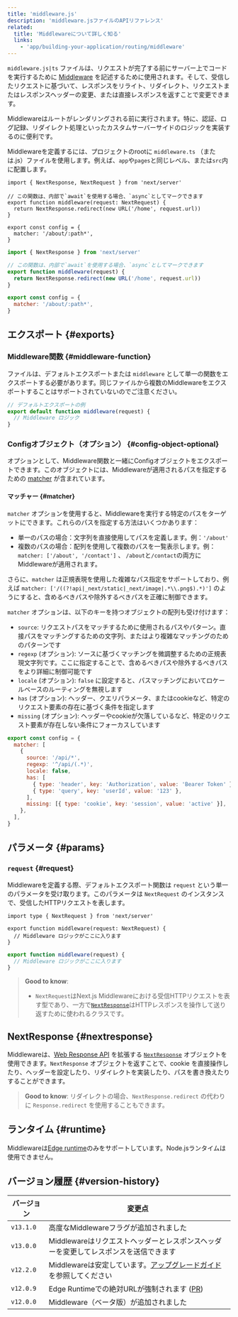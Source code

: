 ```yaml
---
title: 'middleware.js'
description: 'middleware.jsファイルのAPIリファレンス'
related:
  title: 'Middlewareについて詳しく知る'
  links:
    - 'app/building-your-application/routing/middleware'
---
```


`middleware.js|ts` ファイルは、リクエストが完了する前にサーバー上でコードを実行するために [Middleware](/docs/app/building-your-application/routing/middleware) を記述するために使用されます。そして、受信したリクエストに基づいて、レスポンスをリライト、リダイレクト、リクエストまたはレスポンスヘッダーの変更、または直接レスポンスを返すことで変更できます。

Middlewareはルートがレンダリングされる前に実行されます。特に、認証、ログ記録、リダイレクト処理といったカスタムサーバーサイドのロジックを実装するのに便利です。

Middlewareを定義するには、プロジェクトのrootに `middleware.ts` （または.js）ファイルを使用します。例えば、`app`や`pages`と同じレベル、または`src`内に配置します。

<Tabs>
<TabItem value="tsx" label="TypeScript">

```tsx title="middleware.ts" switcher
import { NextResponse, NextRequest } from 'next/server'

// この関数は、内部で`await`を使用する場合、`async`としてマークできます
export function middleware(request: NextRequest) {
  return NextResponse.redirect(new URL('/home', request.url))
}

export const config = {
  matcher: '/about/:path*',
}
```

</TabItem>
<TabItem value="js" label="JavaScript">

```js title="middleware.js" switcher
import { NextResponse } from 'next/server'

// この関数は、内部で`await`を使用する場合、`async`としてマークできます
export function middleware(request) {
  return NextResponse.redirect(new URL('/home', request.url))
}

export const config = {
  matcher: '/about/:path*',
}
```

</TabItem>
</Tabs>

## エクスポート {#exports}

### Middleware関数 {#middleware-function}

ファイルは、デフォルトエクスポートまたは `middleware` として単一の関数をエクスポートする必要があります。同じファイルから複数のMiddlewareをエクスポートすることはサポートされていないのでご注意ください。

```js title="middleware.js"
// デフォルトエクスポートの例
export default function middleware(request) {
  // Middleware ロジック
}
```

### Configオブジェクト（オプション） {#config-object-optional}

オプションとして、Middleware関数と一緒にConfigオブジェクトをエクスポートできます。このオブジェクトには、Middlewareが適用されるパスを指定するための [matcher](#matcher) が含まれています。

#### マッチャー {#matcher}

`matcher` オプションを使用すると、Middlewareを実行する特定のパスをターゲットにできます。これらのパスを指定する方法はいくつかあります：

- 単一のパスの場合：文字列を直接使用してパスを定義します。例：`'/about'`
- 複数のパスの場合：配列を使用して複数のパスを一覧表示します。例：`matcher: ['/about', '/contact']` 、 `/about`と`/contact`の両方にMiddlewareが適用されます。

さらに、`matcher` は正規表現を使用した複雑なパス指定をサポートしており、例えば `matcher: ['/((?!api|_next/static|_next/image|.*\\.png$).*)']` のようにすると、含めるべきパスや除外するべきパスを正確に制御できます。

`matcher` オプションは、以下のキーを持つオブジェクトの配列も受け付けます：

- `source`: リクエストパスをマッチするために使用されるパスやパターン。直接パスをマッチングするための文字列、またはより複雑なマッチングのためのパターンです
- `regexp` (オプション): ソースに基づくマッチングを微調整するための正規表現文字列です。ここに指定することで、含めるべきパスや除外するべきパスをより詳細に制御可能です
- `locale` (オプション): `false` に設定すると、パスマッチングにおいてロケールベースのルーティングを無視します
- `has` (オプション): ヘッダー、クエリパラメータ、またはcookieなど、特定のリクエスト要素の存在に基づく条件を指定します
- `missing` (オプション): ヘッダーやcookieが欠落しているなど、特定のリクエスト要素が存在しない条件にフォーカスしています

```js title="middleware.js"
export const config = {
  matcher: [
    {
      source: '/api/*',
      regexp: '^/api/(.*)',
      locale: false,
      has: [
        { type: 'header', key: 'Authorization', value: 'Bearer Token' },
        { type: 'query', key: 'userId', value: '123' },
      ],
      missing: [{ type: 'cookie', key: 'session', value: 'active' }],
    },
  ],
}
```

## パラメータ {#params}

### `request` {#request}

Middlewareを定義する際、デフォルトエクスポート関数は `request` という単一のパラメータを受け取ります。このパラメータは `NextRequest` のインスタンスで、受信したHTTPリクエストを表します。

<Tabs>
<TabItem value="tsx" label="TypeScript">

```tsx title="middleware.ts" switcher
import type { NextRequest } from 'next/server'

export function middleware(request: NextRequest) {
  // Middleware ロジックがここに入ります
}
```

</TabItem>
<TabItem value="js" label="JavaScript">

```js title="middleware.js" switcher
export function middleware(request) {
  // Middleware ロジックがここに入ります
}
```

</TabItem>
</Tabs>

> **Good to know**:
>
> - `NextRequest`はNext.js Middlewareにおける受信HTTPリクエストを表す型であり、一方で[`NextResponse`](#nextresponse)はHTTPレスポンスを操作して送り返すために使われるクラスです。

## NextResponse {#nextresponse}

Middlewareは、[Web Response API](https://developer.mozilla.org/en-US/docs/Web/API/Response) を拡張する [`NextResponse`](/docs/app/building-your-application/routing/middleware#nextresponse) オブジェクトを使用できます。`NextResponse` オブジェクトを返すことで、cookie を直接操作したり、ヘッダーを設定したり、リダイレクトを実装したり、パスを書き換えたりすることができます。

> **Good to know**: リダイレクトの場合、`NextResponse.redirect` の代わりに `Response.redirect` を使用することもできます。

## ランタイム {#runtime}

Middlewareは[Edge runtime](/docs/app/building-your-application/rendering/edge-and-nodejs-runtimes)のみをサポートしています。Node.jsランタイムは使用できません。

## バージョン履歴 {#version-history}

| バージョン | 変更点                                                                                                                           |
| ---------- | -------------------------------------------------------------------------------------------------------------------------------- |
| `v13.1.0`  | 高度なMiddlewareフラグが追加されました                                                                                           |
| `v13.0.0`  | Middlewareはリクエストヘッダーとレスポンスヘッダーを変更してレスポンスを送信できます                                             |
| `v12.2.0`  | Middlewareは安定しています。[アップグレードガイド](https://nextjs.org/docs/messages/middleware-upgrade-guide) を参照してください |
| `v12.0.9`  | Edge Runtimeでの絶対URLが強制されます ([PR](https://github.com/vercel/next.js/pull/33410))                                       |
| `v12.0.0`  | Middleware（ベータ版）が追加されました                                                                                           |

